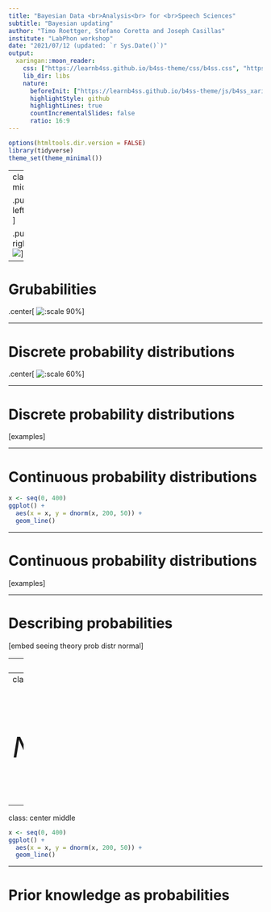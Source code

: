 ```yaml
---
title: "Bayesian Data <br>Analysis<br> for <br>Speech Sciences"
subtitle: "Bayesian updating"
author: "Timo Roettger, Stefano Coretta and Joseph Casillas"
institute: "LabPhon workshop"
date: "2021/07/12 (updated: `r Sys.Date()`)"
output:
  xaringan::moon_reader:
    css: ["https://learnb4ss.github.io/b4ss-theme/css/b4ss.css", "https://learnb4ss.github.io/b4ss-theme/css/b4ss-fonts.css"]
    lib_dir: libs
    nature:
      beforeInit: ["https://learnb4ss.github.io/b4ss-theme/js/b4ss_xaringan.js"]
      highlightStyle: github
      highlightLines: true
      countIncrementalSlides: false
      ratio: 16:9
---
```


```r
options(htmltools.dir.version = FALSE)
library(tidyverse)
theme_set(theme_minimal())
```

---
class: middle

.pull-left[
![](img/06-rainy-umbrella-humid.svg)
]

.pull-right[
![](img/01-sunny.svg)
]

---

# Grubabilities

.center[
![:scale 90%](img/grubabilities.png)
]

---

# Discrete probability distributions

.center[
![:scale 60%](img/dice.png)
]

---

# Discrete probability distributions

[examples]

---

# Continuous probability distributions

```r
x <- seq(0, 400)
ggplot() +
  aes(x = x, y = dnorm(x, 200, 50)) +
  geom_line()
```

---

# Continuous probability distributions

[examples]

---

# Describing probabilities

[embed seeing theory prob distr normal]

---
class: middle

<span style="font-size:3.5em;">$$y_i \sim Normal(\mu, \sigma)$$</span>

---
class: middle

<span style="font-size:3.5em;">$$\text{f0}_i \sim Normal(200, 50)$$</span>

---
class: center middle

```r
x <- seq(0, 400)
ggplot() +
  aes(x = x, y = dnorm(x, 200, 50)) +
  geom_line()
```

---

# Prior knowledge as probabilities



